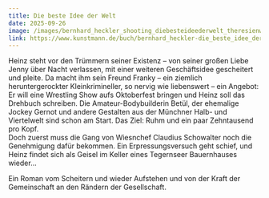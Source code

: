 ```yaml
---
title: Die beste Idee der Welt
date: 2025-09-26
image: /images/bernhard_heckler_shooting_diebesteideederwelt_theresienwiese_0160_0092.jpg
link: https://www.kunstmann.de/buch/bernhard_heckler-die_beste_idee_der_welt-9783956146480/t-0/
---
```

Heinz steht vor den Trümmern seiner Existenz – von seiner großen Liebe Jenny über Nacht verlassen, mit einer weiteren Geschäftsidee gescheitert und pleite. Da macht ihm sein Freund Franky – ein ziemlich heruntergerockter Kleinkrimineller, so nervig wie liebenswert – ein Angebot: Er will eine Wrestling Show aufs Oktoberfest bringen und Heinz soll das Drehbuch schreiben. Die Amateur-Bodybuilderin Betül, der ehemalige Jockey Gernot und andere Gestalten aus der Münchner Halb- und Viertelwelt sind schon am Start. Das Ziel: Ruhm und ein paar Zehntausend pro Kopf.\
Doch zuerst muss die Gang von Wiesnchef Claudius Schowalter noch die Genehmigung dafür bekommen. Ein Erpressungsversuch geht schief, und Heinz findet sich als Geisel im Keller eines Tegernseer Bauernhauses wieder...

Ein Roman vom Scheitern und wieder Aufstehen und von der Kraft der Gemeinschaft an den Rändern der Gesellschaft.